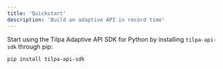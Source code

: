 ```yaml
---
title: 'Quickstart'
description: 'Build an adaptive API in record time'
---
```


Start using the Tilpa Adaptive API SDK for Python by installing `tilpa-api-sdk` through pip:

```sh
pip install tilpa-api-sdk
```

